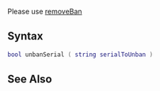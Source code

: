 
{{Server function}}
{{Deprecated}}

Please use [[/removeBan.md|removeBan]]

==Syntax== 
<syntaxhighlight lang="lua">
bool unbanSerial ( string serialToUnban )         
</syntaxhighlight> 

==See Also==
{{Admin_functions}}